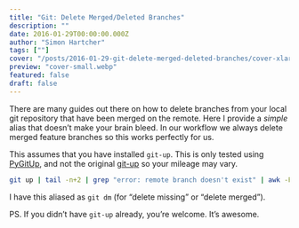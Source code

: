 ```yaml
---
title: "Git: Delete Merged/Deleted Branches"
description: ""
date: 2016-01-29T00:00:00.000Z
author: "Simon Hartcher"
tags: [""]
cover: "/posts/2016-01-29-git-delete-merged-deleted-branches/cover-xlarge.webp"
preview: "cover-small.webp"
featured: false
draft: false
---
```


There are many guides out there on how to delete branches from your local git repository that have been merged on the remote. Here I provide a _simple_ alias that doesn’t make your brain bleed. In our workflow we always delete merged feature branches so this works perfectly for us.


This assumes that you have installed `git-up`. This is only tested using [PyGitUp](https://github.com/msiemens/PyGitUp), and not the original [git-up](https://github.com/aanand/git-up/) so your mileage may vary.


```bash
git up | tail -n+2 | grep "error: remote branch doesn't exist" | awk -F' ' '{print $1}' | xargs -n 1 git branch -d
```


I have this aliased as `git dm` (for “delete missing” or “delete merged”).


PS. If you didn’t have `git-up` already, you’re welcome. It’s awesome.


